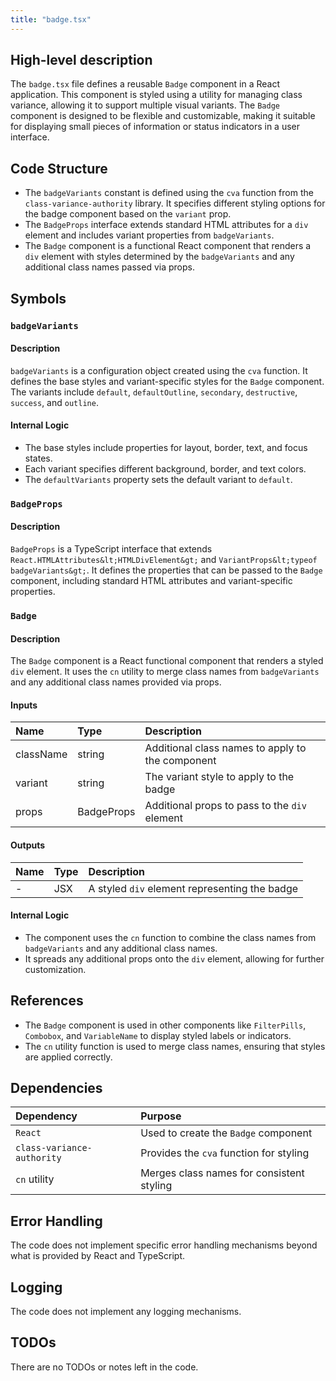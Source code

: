 ```yaml
---
title: "badge.tsx"
---
```


## High-level description

The `badge.tsx` file defines a reusable `Badge` component in a React application. This component is styled using a utility for managing class variance, allowing it to support multiple visual variants. The `Badge` component is designed to be flexible and customizable, making it suitable for displaying small pieces of information or status indicators in a user interface.

## Code Structure

- The `badgeVariants` constant is defined using the `cva` function from the `class-variance-authority` library. It specifies different styling options for the badge component based on the `variant` prop.
- The `BadgeProps` interface extends standard HTML attributes for a `div` element and includes variant properties from `badgeVariants`.
- The `Badge` component is a functional React component that renders a `div` element with styles determined by the `badgeVariants` and any additional class names passed via props.

## Symbols

### `badgeVariants`
#### Description
`badgeVariants` is a configuration object created using the `cva` function. It defines the base styles and variant-specific styles for the `Badge` component. The variants include `default`, `defaultOutline`, `secondary`, `destructive`, `success`, and `outline`.

#### Internal Logic
- The base styles include properties for layout, border, text, and focus states.
- Each variant specifies different background, border, and text colors.
- The `defaultVariants` property sets the default variant to `default`.

### `BadgeProps`
#### Description
`BadgeProps` is a TypeScript interface that extends `React.HTMLAttributes&lt;HTMLDivElement&gt;` and `VariantProps&lt;typeof badgeVariants&gt;`. It defines the properties that can be passed to the `Badge` component, including standard HTML attributes and variant-specific properties.

### `Badge`
#### Description
The `Badge` component is a React functional component that renders a styled `div` element. It uses the `cn` utility to merge class names from `badgeVariants` and any additional class names provided via props.

#### Inputs
| Name      | Type   | Description                                      |
|:----------|:-------|:-------------------------------------------------|
| className | string | Additional class names to apply to the component |
| variant   | string | The variant style to apply to the badge          |
| props     | BadgeProps | Additional props to pass to the `div` element |

#### Outputs
| Name | Type | Description |
|:-----|:-----|:------------|
| -    | JSX  | A styled `div` element representing the badge |

#### Internal Logic
- The component uses the `cn` function to combine the class names from `badgeVariants` and any additional class names.
- It spreads any additional props onto the `div` element, allowing for further customization.

## References

- The `Badge` component is used in other components like `FilterPills`, `Combobox`, and `VariableName` to display styled labels or indicators.
- The `cn` utility function is used to merge class names, ensuring that styles are applied correctly.

## Dependencies

| Dependency                | Purpose                                      |
|:--------------------------|:---------------------------------------------|
| `React`                   | Used to create the `Badge` component         |
| `class-variance-authority`| Provides the `cva` function for styling      |
| `cn` utility              | Merges class names for consistent styling    |

## Error Handling

The code does not implement specific error handling mechanisms beyond what is provided by React and TypeScript.

## Logging

The code does not implement any logging mechanisms.

## TODOs

There are no TODOs or notes left in the code.
